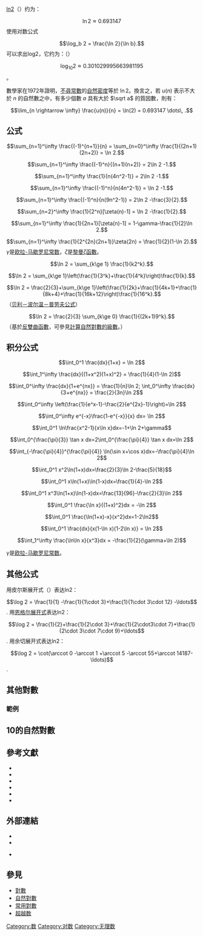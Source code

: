 [[自然對數|ln]][[2|2]]（{{OEIS2C|A002162}}）约为：
:<math>\ln 2 \approx 0.693147</math>
使用对数公式
:<math>\log_b 2 = \frac{\ln 2}{\ln b}.</math>
可以求出log2，它约为：（{{OEIS2C|A007524}}）
:<math>\log_{10} 2 \approx 0.301029995663981195</math>。

數學家{{le|理查德·施羅培爾|Richard Schroeppel}}在1972年證明，[[不尋常數|不尋常數]]的[[自然密度|自然密度]]等於 <math>\ln 2</math>。換言之，若 <math>u(n)</math> 表示不大於 <math>n</math> 的自然數之中，有多少個數 <math>a</math> 具有大於 <math>\sqrt a</math> 的質因數，則有：

:<math>\lim_{n \rightarrow \infty} \frac{u(n)}{n} = \ln(2) = 0.693147 \dots\, .</math>

==公式==

:<math>\sum_{n=1}^\infty \frac{(-1)^{n+1}}{n} = \sum_{n=0}^\infty \frac{1}{(2n+1)(2n+2)} = \ln 2.</math>

:<math>\sum_{n=1}^\infty \frac{(-1)^n}{(n+1)(n+2)} = 2\ln 2 -1.</math>

:<math>\sum_{n=1}^\infty \frac{1}{n(4n^2-1)} = 2\ln 2 -1.</math>

:<math>\sum_{n=1}^\infty \frac{(-1)^n}{n(4n^2-1)} = \ln 2 -1.</math>

:<math>\sum_{n=1}^\infty \frac{(-1)^n}{n(9n^2-1)} = 2\ln 2 -\frac{3}{2}.</math>

:<math>\sum_{n=2}^\infty \frac{1}{2^n}[\zeta(n)-1] = \ln 2 -\frac{1}{2}.</math>

:<math>\sum_{n=1}^\infty \frac{1}{2n+1}[\zeta(n)-1] = 1-\gamma-\frac{1}{2}\ln 2.</math>

:<math>\sum_{n=1}^\infty \frac{1}{2^{2n}(2n+1)}\zeta(2n) = \frac{1}{2}(1-\ln 2).</math>
<math>\gamma</math>是[[欧拉-马歇罗尼常数|欧拉-马歇罗尼常数]]，<math>\zeta</math>是[[黎曼ζ函數|黎曼ζ函數]]。

:<math>\ln 2 = \sum_{k\ge 1} \frac{1}{k2^k}.</math>

:<math>\ln 2 = \sum_{k\ge 1}\left(\frac{1}{3^k}+\frac{1}{4^k}\right)\frac{1}{k}.</math>

:<math>\ln 2 = \frac{2}{3}+\sum_{k\ge 1}\left(\frac{1}{2k}+\frac{1}{4k+1}+\frac{1}{8k+4}+\frac{1}{16k+12}\right)\frac{1}{16^k}.</math>（[[贝利－波尔温－普劳夫公式|贝利－波尔温－普劳夫公式]]）

:<math>\ln 2 = \frac{2}{3} \sum_{k\ge 0} \frac{1}{(2k+1)9^k}.</math>（基於[[反雙曲函數|反雙曲函數]]，可參見[[對數#计算自然对数的级数|計算自然對數的級數]]。）

==积分公式==

:<math>\int_0^1 \frac{dx}{1+x} = \ln 2</math>

:<math>\int_1^\infty \frac{dx}{(1+x^2)(1+x)^2} = \frac{1}{4}(1-\ln 2)</math>

:<math>\int_0^\infty \frac{dx}{1+e^{nx}} = \frac{1}{n}\ln 2;
\int_0^\infty \frac{dx}{3+e^{nx}} = \frac{2}{3n}\ln 2</math>

:<math>\int_0^\infty \left(\frac{1}{e^x-1}-\frac{2}{e^{2x}-1}\right)=\ln 2</math>

:<math>\int_0^\infty e^{-x}\frac{1-e^{-x}}{x} dx= \ln 2</math>

:<math>\int_0^1 \ln\frac{x^2-1}{x\ln x}dx=-1+\ln 2+\gamma</math>

:<math>\int_0^{\frac{\pi}{3}} \tan x dx=2\int_0^{\frac{\pi}{4}} \tan x dx=\ln 2</math>

:<math>\int_{-\frac{\pi}{4}}^{\frac{\pi}{4}} \ln(\sin x+\cos x)dx=-\frac{\pi}{4}\ln 2</math>

:<math>\int_0^1 x^2\ln(1+x)dx=\frac{2}{3}\ln 2-\frac{5}{18}</math>

:<math>\int_0^1 x\ln(1+x)\ln(1-x)dx=\frac{1}{4}-\ln 2</math>

:<math>\int_0^1 x^3\ln(1+x)\ln(1-x)dx=\frac{13}{96}-\frac{2}{3}\ln 2</math>

:<math>\int_0^1 \frac{\ln x}{(1+x)^2}dx = -\ln 2</math>

:<math>\int_0^1 \frac{\ln(1+x)-x}{x^2}dx=1-2\ln2</math>

:<math>\int_0^1 \frac{dx}{x(1-\ln x)(1-2\ln x)} = \ln 2</math>

:<math>\int_1^\infty \frac{\ln\ln x}{x^3}dx = -\frac{1}{2}(\gamma+\ln 2)</math>

<math>\gamma</math>是[[欧拉-马歇罗尼常数|欧拉-马歇罗尼常数]]。

==其他公式==
用皮尔斯展开式（{{OEIS2C|A091846}}）表达ln2： 
:<math> \log 2 = \frac{1}{1} -\frac{1}{1\cdot 3}+\frac{1}{1\cdot 3\cdot 12} -\ldots</math>.
用[[恩格尔展开式|恩格尔展开式]]{{OEIS2C|A059180}}表达ln2： 
:<math>\log 2 = \frac{1}{2}+\frac{1}{2\cdot 3}+\frac{1}{2\cdot3\cdot 7}+\frac{1}{2\cdot 3\cdot 7\cdot 9}+\ldots </math>.
用余切展开式{{OEIS2C|A081785}}表达ln2：
:<math>\log 2 = \cot(\arccot 0 -\arccot 1 +\arccot 5 -\arccot 55+\arccot 14187-\ldots)</math>.

==其他對數==

===範例===
{{Empty section|time=2020-04-30T08:00:18+00:00}}

==10的自然對數==
{{Empty section|time=2020-04-30T08:00:18+00:00}}

==參考文獻==
* {{cite journal
|first1=Richard P.
|last1=Brent
|title=Fast multiple-precision evaluation of elementary functions
|journal=J. ACM
|volume=23
|issue=2
|year=1976
|pages=242–251
|doi=10.1145/321941.321944
|id={{MR|0395314}}
}}
* {{cite journal
|first1=Horace S.
|last1=Uhler
|title=Recalculation and extension of the modulus and of the logarithms of 2, 3, 5, 7 and 17
|journal=Proc. Nat. Acac. Sci. U. S. A.
|volume=26
|year=1940
|pages=205–212
|id={{MR|0001523}}
}}
* {{cite journal
|first1=Dura W.
|last1=Sweeney
|title=On the computation of Euler's constant
|journal=Mathematics of Computation
|year=1963
|volume=17
|id={{MR|0160308}}
}}
* {{cite journal
|first1=Marc
|last1=Chamberland
|title=Binary BBP-formulae for logarithms and generalized Gaussian-Mersenne primes
|journal=Journal of Integer Sequences
|url=http://www.emis.ams.org/journals/JIS/VOL6/Chamberland/chamberland60.pdf
|volume=6
|page=03.3.7
|year=2003
|id={{MR|2046407}}
|author=
|access-date=2011-01-08
|archive-url=https://web.archive.org/web/20110606014342/http://www.emis.ams.org/journals/JIS/VOL6/Chamberland/chamberland60.pdf
|archive-date=2011-06-06
|dead-url=yes
}}
* {{cite journal
|first1=Boris
|last1=Gourévitch
|first2=Jesus
|last2=Guillera Goyanes
|title=Construction of binomial sums for π and polylogarithmic constants inspired by BBP formulas
|journal=Applied Math. E-Notes
|volume=7
|year=2007
|url=http://www.math.nthu.edu.tw/~amen/2007/061028-2.pdf
|id={{MR|2346048}}
|pages=237–246
|access-date=2011-01-08
|archive-date=2020-02-06
|archive-url=https://web.archive.org/web/20200206054813/http://www.math.nthu.edu.tw/~amen/2007/061028-2.pdf
|dead-url=no
}}
* {{cite journal
|first1=Qiang
|last1=Wu
|title=On the linear independence measure of logarithms of rational numbers
|url=https://archive.org/details/sim_mathematics-of-computation_2003-04_72_242/page/901
|journal=Mathematics of Computation
|volume=72
|issue=242
|pages=901–911
|doi=10.1090/S0025-5718-02-01442-4
|year=2003
}}

==外部連結==
* {{MathWorld|urlname=NaturalLogarithmof2|title=Natural logarithm of 2}}
* {{planetmath reference|id=10699|title=table of natural logarithms}}

* {{cite web|url=http://numbers.computation.free.fr/Constants/Log2/log2.html|title=The logarithm constant:log 2|last1=Gourdon|first1=Xavier|last2=Sebah|first2=Pascal|accessdate=2011-01-08|archive-date=2020-02-23|archive-url=https://web.archive.org/web/20200223074007/http://numbers.computation.free.fr/Constants/Log2/log2.html|dead-url=no}}
==參見==
*[[對數|對數]]
*[[自然對數|自然對數]]
*[[常用對數|常用對數]]
*[[超越数|超越数]]

[[Category:数|Category:数]]
[[Category:对数|Category:对数]]
[[Category:无理数|Category:无理数]]
